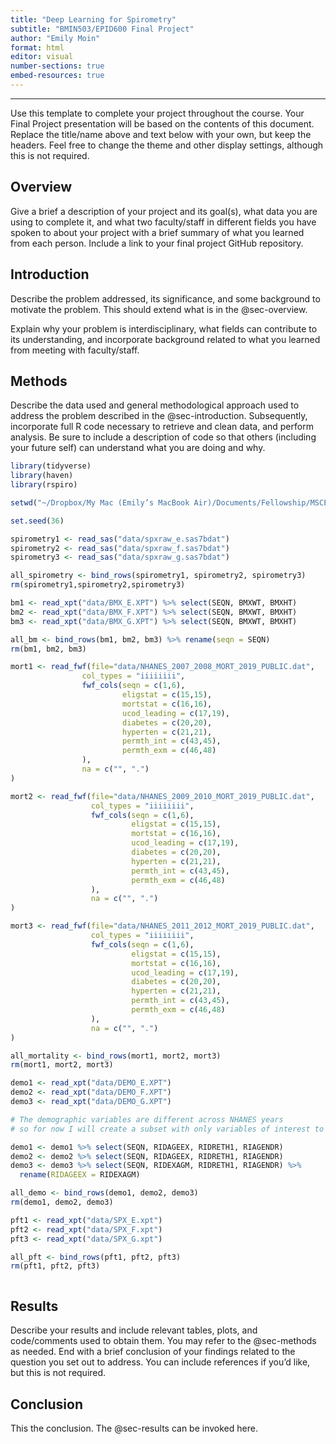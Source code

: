 ```yaml
---
title: "Deep Learning for Spirometry"
subtitle: "BMIN503/EPID600 Final Project"
author: "Emily Moin"
format: html
editor: visual
number-sections: true
embed-resources: true
---
```


------------------------------------------------------------------------

Use this template to complete your project throughout the course. Your Final Project presentation will be based on the contents of this document. Replace the title/name above and text below with your own, but keep the headers. Feel free to change the theme and other display settings, although this is not required.

## Overview {#sec-overview}

Give a brief a description of your project and its goal(s), what data you are using to complete it, and what two faculty/staff in different fields you have spoken to about your project with a brief summary of what you learned from each person. Include a link to your final project GitHub repository.

## Introduction {#sec-introduction}

Describe the problem addressed, its significance, and some background to motivate the problem. This should extend what is in the @sec-overview.

Explain why your problem is interdisciplinary, what fields can contribute to its understanding, and incorporate background related to what you learned from meeting with faculty/staff.

## Methods {#sec-methods}

Describe the data used and general methodological approach used to address the problem described in the @sec-introduction. Subsequently, incorporate full R code necessary to retrieve and clean data, and perform analysis. Be sure to include a description of code so that others (including your future self) can understand what you are doing and why.

```r
library(tidyverse)
library(haven)
library(rspiro)

setwd("~/Dropbox/My Mac (Emily’s MacBook Air)/Documents/Fellowship/MSCE/DataScience/BMIN503_Final_Project")

set.seed(36)
```
```r
spirometry1 <- read_sas("data/spxraw_e.sas7bdat")
spirometry2 <- read_sas("data/spxraw_f.sas7bdat")
spirometry3 <- read_sas("data/spxraw_g.sas7bdat")

all_spirometry <- bind_rows(spirometry1, spirometry2, spirometry3)
rm(spirometry1,spirometry2,spirometry3)
```
```r
bm1 <- read_xpt("data/BMX_E.XPT") %>% select(SEQN, BMXWT, BMXHT)
bm2 <- read_xpt("data/BMX_F.XPT") %>% select(SEQN, BMXWT, BMXHT)
bm3 <- read_xpt("data/BMX_G.XPT") %>% select(SEQN, BMXWT, BMXHT)

all_bm <- bind_rows(bm1, bm2, bm3) %>% rename(seqn = SEQN)
rm(bm1, bm2, bm3)
```
```r
mort1 <- read_fwf(file="data/NHANES_2007_2008_MORT_2019_PUBLIC.dat",
                col_types = "iiiiiiii",
                fwf_cols(seqn = c(1,6),
                         eligstat = c(15,15),
                         mortstat = c(16,16),
                         ucod_leading = c(17,19),
                         diabetes = c(20,20),
                         hyperten = c(21,21),
                         permth_int = c(43,45),
                         permth_exm = c(46,48)
                ),
                na = c("", ".")
)

mort2 <- read_fwf(file="data/NHANES_2009_2010_MORT_2019_PUBLIC.dat",
                  col_types = "iiiiiiii",
                  fwf_cols(seqn = c(1,6),
                           eligstat = c(15,15),
                           mortstat = c(16,16),
                           ucod_leading = c(17,19),
                           diabetes = c(20,20),
                           hyperten = c(21,21),
                           permth_int = c(43,45),
                           permth_exm = c(46,48)
                  ),
                  na = c("", ".")
)

mort3 <- read_fwf(file="data/NHANES_2011_2012_MORT_2019_PUBLIC.dat",
                  col_types = "iiiiiiii",
                  fwf_cols(seqn = c(1,6),
                           eligstat = c(15,15),
                           mortstat = c(16,16),
                           ucod_leading = c(17,19),
                           diabetes = c(20,20),
                           hyperten = c(21,21),
                           permth_int = c(43,45),
                           permth_exm = c(46,48)
                  ),
                  na = c("", ".")
)

all_mortality <- bind_rows(mort1, mort2, mort3)
rm(mort1, mort2, mort3)
```
```r
demo1 <- read_xpt("data/DEMO_E.XPT")
demo2 <- read_xpt("data/DEMO_F.XPT")
demo3 <- read_xpt("data/DEMO_G.XPT")

# The demographic variables are different across NHANES years
# so for now I will create a subset with only variables of interest to me

demo1 <- demo1 %>% select(SEQN, RIDAGEEX, RIDRETH1, RIAGENDR)
demo2 <- demo2 %>% select(SEQN, RIDAGEEX, RIDRETH1, RIAGENDR)
demo3 <- demo3 %>% select(SEQN, RIDEXAGM, RIDRETH1, RIAGENDR) %>%
  rename(RIDAGEEX = RIDEXAGM)

all_demo <- bind_rows(demo1, demo2, demo3)
rm(demo1, demo2, demo3)
```
```r
pft1 <- read_xpt("data/SPX_E.xpt")
pft2 <- read_xpt("data/SPX_F.xpt")
pft3 <- read_xpt("data/SPX_G.xpt")

all_pft <- bind_rows(pft1, pft2, pft3)
rm(pft1, pft2, pft3)
```
```r

```


## Results {#sec-results}

Describe your results and include relevant tables, plots, and code/comments used to obtain them. You may refer to the @sec-methods as needed. End with a brief conclusion of your findings related to the question you set out to address. You can include references if you'd like, but this is not required.

## Conclusion

This the conclusion. The @sec-results can be invoked here.
